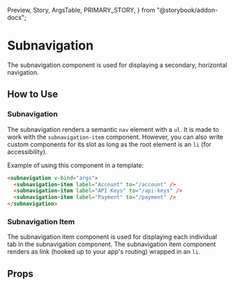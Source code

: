   Preview,
  Story,
  ArgsTable,
  PRIMARY_STORY,
} from "@storybook/addon-docs";

# Subnavigation

The subnavigation component is used for displaying a secondary, horizontal navigation.

<Preview>
  <Story id="components-subnavigation--primary" />
</Preview>

## How to Use

### Subnavigation

The subnavigation renders a semantic `nav` element with a `ul`. It is made to work with the `subnavigation-item` component. However, you can also write custom components for its slot as long as the root element is an `li` (for accessibility).

Example of using this component in a template:

```html
<subnavigation v-bind="args">
  <subnavigation-item label="Account" to="/account" />
  <subnavigation-item label="API Keys" to="/api-keys" />
  <subnavigation-item label="Payment" to="/payment" />
</subnavigation>
```

### Subnavigation Item

The subnavigation item component is used for displaying each individual tab in the subnavigation component. The subnavigation item component renders as link (hooked up to your app's routing) wrapped in an `li`.

## Props

<ArgsTable story={PRIMARY_STORY} />
